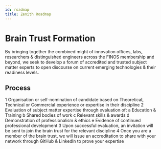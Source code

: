 ```yaml
---
id: roadmap
title: Zenith Roadmap
---
```


# Brain Trust Formation

By bringing together the combined might of innovation offices, labs, researchers & distinguished engineers across the FINOS membership and beyond, we seek to develop a forum of accredited and trusted subject matter experts to open discourse on current emerging technologies & their readiness levels.

## Process

1 Organisation or self-nomination of candidate based on Theoretical, Technical or Commercial experience or expertise in their discipline
2 Evaluation of subject matter expertise through evaluation of:
  a Education & Training
  b Shared bodies of work 
  c Relevant skills & awards 
  d Demonstration of professionalism & ethics 
  e Evidence of continued professional development
3 Upon successful evaluation, an invitation will be sent to join the brain trust for the relevant discipline
4 Once you are a member of the brain trust, we will issue an accreditation to share with your network through GitHub & LinkedIn to prove your expertise
